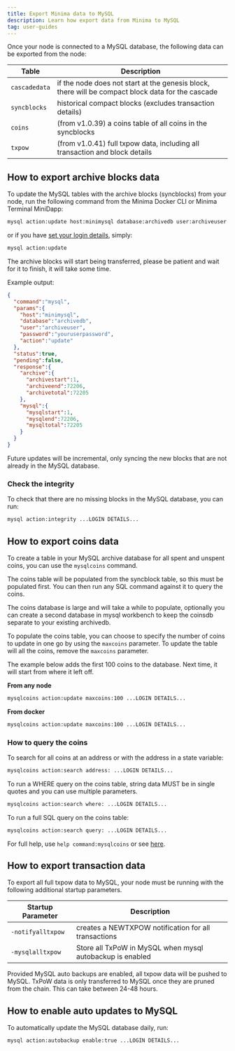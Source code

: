 ---
title: Export Minima data to MySQL
description: Learn how export data from Minima to MySQL
tag: user-guides
---

Once your node is connected to a MySQL database, the following data can be exported from the node:

| Table               | Description                                                              |
|--------------------|--------------------------------------------------------------------------|
| `cascadedata`      | if the node does not start at the genesis block, there will be compact block data for the cascade |
| `syncblocks`       | historical compact blocks (excludes transaction details)                 |
| `coins`            | (from v1.0.39) a coins table of all coins in the syncblocks            |
| `txpow`       | (from v1.0.41) full txpow data, including all transaction and block details |

## How to export archive blocks data

To update the MySQL tables with the archive blocks (syncblocks) from your node, run the following command from the Minima Docker CLI or Minima Terminal MiniDapp:


```bash title="Terminal"
mysql action:update host:minimysql database:archivedb user:archiveuser password:youruserpassword
```
or if you have [set your login details](/docs/user-guides/mysql/mysql-setup#how-to-set-your-login-details), simply: 

```bash title="Terminal"
mysql action:update
```


The archive blocks will start being transferred, please be patient and wait for it to finish, it will take some time. 

Example output:

```json title="Output"
{
  "command":"mysql",
  "params":{
    "host":"minimysql",
    "database":"archivedb",
    "user":"archiveuser",
    "password":"youruserpassword",
    "action":"update"
  },
  "status":true,
  "pending":false,
  "response":{
    "archive":{
      "archivestart":1,
      "archiveend":72206,
      "archivetotal":72205
    },
    "mysql":{
      "mysqlstart":1,
      "mysqlend":72206,
      "mysqltotal":72205
    }
  }
}
```

Future updates will be incremental, only syncing the new blocks that are not already in the MySQL database.


### Check the integrity

To check that there are no missing blocks in the MySQL database, you can run:

```bash title="Terminal"
mysql action:integrity ...LOGIN DETAILS...
```


## How to export coins data

To create a table in your MySQL archive database for all spent and unspent coins, you can use the `mysqlcoins` command. 

The coins table will be populated from the syncblock table, so this must be populated first. You can then run any SQL command against it to query the coins. 

<Callout title="Info">
The coins database is large and will take a while to populate, optionally you can create a second database in mysql workbench to keep the coinsdb separate to your existing archivedb.
</Callout>

To populate the coins table, you can choose to specify the number of coins to update in one go by using the `maxcoins` parameter. To update the table will all the coins, remove the `maxcoins` parameter.

The example below adds the first 100 coins to the database. Next time, it will start from where it left off. 

**From any node**
```bash title="Terminal"
mysqlcoins action:update maxcoins:100 ...LOGIN DETAILS...
```

**From docker**
```bash title="Terminal"
mysqlcoins action:update maxcoins:100 ...LOGIN DETAILS... 
```

### How to query the coins

To search for all coins at an address or with the address in a state variable:

```bash title="Terminal"
mysqlcoins action:search address: ...LOGIN DETAILS... 
```

To run a WHERE query on the coins table, string data MUST be in single quotes and you can use multiple parameters.

```bash title="Terminal"
mysqlcoins action:search where: ...LOGIN DETAILS... 
```

To run a full SQL query on the coins table:

```bash title="Terminal"
mysqlcoins action:search query: ...LOGIN DETAILS... 
```

For full help, use `help command:mysqlcoins` or see [here](/docs/development/terminal-commands).

## How to export transaction data

To export all full txpow data to MySQL, your node must be running with the following additional startup parameters.


| Startup Parameter               | Description                                                              |
|--------------------|--------------------------------------------------------------------------|
| `-notifyalltxpow`                   | creates a NEWTXPOW notification for all transactions           |
| `-mysqlalltxpow`                    | Store all TxPoW in MySQL when mysql autobackup is enabled                     

Provided MySQL auto backups are enabled, all txpow data will be pushed to MySQL. TxPoW data is only transferred to MySQL once they are pruned from the chain. 
This can take between 24-48 hours. 

## How to enable auto updates to MySQL

To automatically update the MySQL database daily, run:

```bash title="Terminal"
mysql action:autobackup enable:true ...LOGIN DETAILS...
```